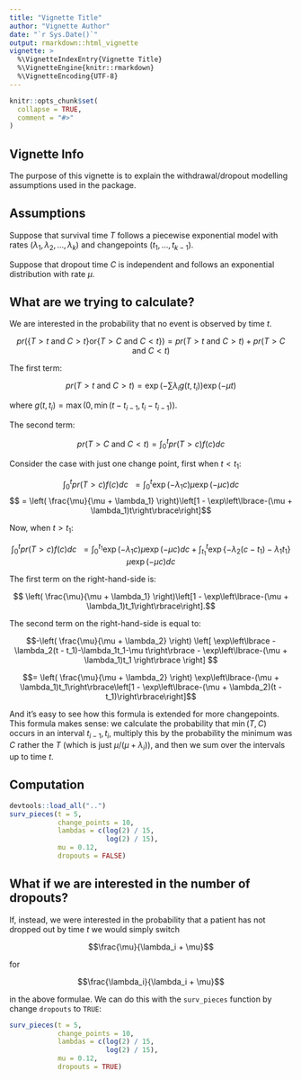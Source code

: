 ```yaml
---
title: "Vignette Title"
author: "Vignette Author"
date: "`r Sys.Date()`"
output: rmarkdown::html_vignette
vignette: >
  %\VignetteIndexEntry{Vignette Title}
  %\VignetteEngine{knitr::rmarkdown}
  %\VignetteEncoding{UTF-8}
---
```


```r
knitr::opts_chunk$set(
  collapse = TRUE,
  comment = "#>"
)
```

## Vignette Info

The purpose of this vignette is to explain the withdrawal/dropout modelling assumptions used in the package.

## Assumptions

Suppose that survival time $T$ follows a piecewise exponential model with rates $(\lambda_1, \lambda_2,\ldots, \lambda_k$) and changepoints $(t_1,\ldots,t_{k-1})$.

Suppose that dropout time $C$ is independent and follows an exponential distribution with rate $\mu$.

## What are we trying to calculate?

We are interested in the probability that no event is observed by time $t$.


$$pr\left( \left\lbrace T >t \text{ and }C > t\right\rbrace \text{or} \left\lbrace  T > C \text{ and }C < t\right\rbrace \right) = pr\left( T >t \text{ and }C > t\right) + pr\left( T > C \text{ and }C < t \right)$$

The first term:

$$pr\left( T >t \text{ and }C > t\right) = \exp(-\sum \lambda_i g(t, t_i))\exp(-\mu t)$$


where $g(t, t_i) = \max(0, \min(t - t_{i - 1}, t_i - t_{i-1}))$.


The second term:

$$  pr\left( T > C \text{ and }C < t \right) = \int_0^t pr(T > c)f(c)dc$$


Consider the case with just one change point, first when $t < t_1$:

$$\int_0^t pr(T > c)f(c)dc ~~= \int_0^{t}\exp(-\lambda_1c)\mu\exp(-\mu c)dc$$
$$ = \left( \frac{\mu}{\mu + \lambda_1} \right)\left[1 - \exp\left\lbrace-(\mu + \lambda_1)t\right\rbrace\right]$$

Now, when $t > t_1$:

$$\int_0^t pr(T > c)f(c)dc ~~= \int_0^{t_1}\exp(-\lambda_1c)\mu\exp(-\mu c)dc + \int_{t_1}^t\exp\left\lbrace-\lambda_2(c - t_1) - \lambda_1t_1\right\rbrace\mu\exp(-\mu c)dc$$

The first term on the right-hand-side is:

$$ \left( \frac{\mu}{\mu + \lambda_1} \right)\left[1 - \exp\left\lbrace-(\mu + \lambda_1)t_1\right\rbrace\right].$$

The second term on the right-hand-side is equal to:

$$-\left( \frac{\mu}{\mu + \lambda_2} \right) \left[ \exp\left\lbrace -\lambda_2(t - t_1)-\lambda_1t_1-\mu t\right\rbrace  - \exp\left\lbrace-(\mu + \lambda_1)t_1 \right\rbrace \right] $$


$$= \left( \frac{\mu}{\mu + \lambda_2} \right) \exp\left\lbrace-(\mu + \lambda_1)t_1\right\rbrace\left[1 - \exp\left\lbrace-(\mu + \lambda_2)(t - t_1)\right\rbrace\right]$$

And it's easy to see how this formula is extended for more changepoints. This formula makes sense: we calculate the probability that $\min(T,C)$ occurs in an interval $t_{i-1}, t_i$, multiply this by the probability the minimum was $C$ rather the $T$ (which is just $\mu / (\mu + \lambda_i)$), and then we sum over the intervals up to time $t$.


## Computation


```r
devtools::load_all("..")
surv_pieces(t = 5, 
            change_points = 10,
            lambdas = c(log(2) / 15, 
                        log(2) / 15), 
            mu = 0.12, 
            dropouts = FALSE)
```


## What if we are interested in the number of dropouts?

If, instead, we were interested in the probability that a patient has not dropped out by time $t$ we would simply switch 

$$\frac{\mu}{\lambda_i + \mu}$$

for 

$$\frac{\lambda_i}{\lambda_i + \mu}$$

in the above formulae. We can do this with the `surv_pieces` function by change `dropouts` to `TRUE`:

```r
surv_pieces(t = 5, 
            change_points = 10,
            lambdas = c(log(2) / 15, 
                        log(2) / 15), 
            mu = 0.12, 
            dropouts = TRUE)
```


